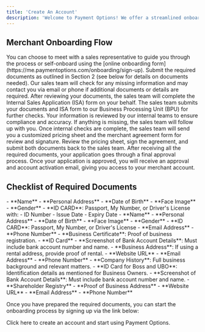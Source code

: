 ```yaml
---
title: 'Create An Account'
description: 'Welcome to Payment Options! We offer a streamlined onboarding process to get your merchant account set up quickly and easily. Below is the step-by-step flow and the required documents to help you prepare for a successful onboarding experience.'
---
```


## **Merchant Onboarding Flow**
<Steps>

<Step title="Merchant Meeting with Sales Representative or Self-Onboarding">
  You can choose to meet with a sales representative to guide you through the process or self-onboard using the [online onboarding form](https://me.paymentoptions.com/onboarding/sign-up).
</Step>

<Step title="Merchant Submits Documents">
  Submit the required documents as outlined in Section 2 (see below for details on documents needed).
</Step>

<Step title="Sales Team Reviews Information">
  Our sales team will check for any missing information and may contact you via email or phone if additional documents or details are required.
</Step>

<Step title="Sales Team Fills ISA Form">
  After reviewing your documents, the sales team will complete the Internal Sales Application (ISA) form on your behalf.
</Step>

<Step title="Sales Submits to BPU">
  The sales team submits your documents and ISA form to our Business Processing Unit (BPU) for further checks.
</Step>

<Step title="Internal Checks by Relevant Teams">
  Your information is reviewed by our internal teams to ensure compliance and accuracy. If anything is missing, the sales team will follow up with you.
</Step>

<Step title="Sales Team Sends Pricing Sheet & Merchant Agreement">
  Once internal checks are complete, the sales team will send you a customized pricing sheet and the merchant agreement form for review and signature.
</Step>

<Step title="Merchant Submits Pricing Sheet & Signed Agreement">
  Review the pricing sheet, sign the agreement, and submit both documents back to the sales team.
</Step>

<Step title="Final Approval">
  After receiving all the required documents, your application goes through a final approval process.
</Step>

<Step title="Approval and Account Activation Email">
  Once your application is approved, you will receive an approval and account activation email, giving you access to your merchant account.
</Step>

</Steps>

## **Checklist of Required Documents**

<Accordion title="Business Owner / UBO (Ultimate Beneficial Owner)">
  - **Name**
  - **Personal Address**
  - **Date of Birth**
  - **Face Image**
  - **Gender**
  - **ID CARD**: Passport, My Number, or Driver's License with:
    - ID Number
    - Issue Date
    - Expiry Date
</Accordion>

<Accordion title="Person of Contact">
  - **Name**
  - **Personal Address**
  - **Date of Birth**
  - **Face Image**
  - **Gender**
  - **ID CARD**: Passport, My Number, or Driver's License
  - **Email Address**
  - **Phone Number**
</Accordion>

<Accordion title="Sole Proprietor">
  - **Business Certificate**: Proof of business registration.
  - **ID Card**
  - **Screenshot of Bank Account Details**: Must include bank account number and name.
  - **Business Address**: If using a rental address, provide proof of rental.
  - **Website URL**
  - **Email Address**
  - **Phone Number**
</Accordion>

<Accordion title="Entity (For Registered Businesses)">
  - **Company History**: Full business background and relevant matters.
  - **ID Card for Boss and UBO**: Identification details as mentioned for Business Owners.
  - **Screenshot of Bank Account Details**: Must include bank account number and name.
  - **Shareholder Registry**
  - **Proof of Business Address**
  - **Website URL**
  - **Email Address**
  - **Phone Number**
</Accordion>

Once you have prepared the required documents, you can start the onboarding process by signing up via the link below:

<Card title="Create an Account" icon="rocket" href="https://me.paymentoptions.com/onboarding/sign-up">
  Click here to create an account and start using Payment Options.
</Card>

